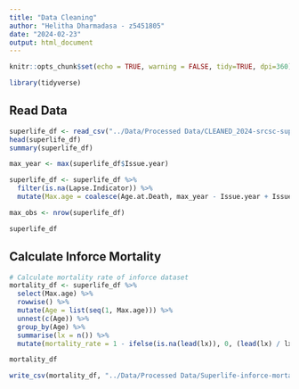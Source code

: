 ```yaml
---
title: "Data Cleaning"
author: "Helitha Dharmadasa - z5451805"
date: "2024-02-23"
output: html_document
---
```



```r
knitr::opts_chunk$set(echo = TRUE, warning = FALSE, tidy=TRUE, dpi=360)
```

```r
library(tidyverse)
```

## Read Data
```r
superlife_df <- read_csv("../Data/Processed Data/CLEANED_2024-srcsc-superlife-inforce-dataset.csv")
head(superlife_df)
summary(superlife_df)
```

```r
max_year <- max(superlife_df$Issue.year)

superlife_df <- superlife_df %>%
  filter(is.na(Lapse.Indicator)) %>%
  mutate(Max.age = coalesce(Age.at.Death, max_year - Issue.year + Issue.age))

max_obs <- nrow(superlife_df)

superlife_df
```


## Calculate Inforce Mortality
```r
# Calculate mortality rate of inforce dataset
mortality_df <- superlife_df %>%
  select(Max.age) %>%
  rowwise() %>%
  mutate(Age = list(seq(1, Max.age))) %>%
  unnest(c(Age)) %>%
  group_by(Age) %>%
  summarise(lx = n()) %>%
  mutate(mortality_rate = 1 - ifelse(is.na(lead(lx)), 0, (lead(lx) / lx)))

mortality_df
```


```r
write_csv(mortality_df, "../Data/Processed Data/Superlife-inforce-mortality-table.csv")
```









